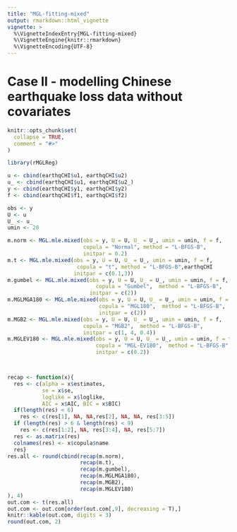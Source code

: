 ```yaml
---
title: "MGL-fitting-mixed"
output: rmarkdown::html_vignette
vignette: >
  %\VignetteIndexEntry{MGL-fitting-mixed}
  %\VignetteEngine{knitr::rmarkdown}
  %\VignetteEncoding{UTF-8}
---
```


# Case II - modelling Chinese earthquake loss data without covariates


```r
knitr::opts_chunk$set(
  collapse = TRUE,
  comment = "#>"
)
```

```r
library(rMGLReg)

u <- cbind(earthqCHI$u1, earthqCHI$u2)
u_ <- cbind(earthqCHI$u1, earthqCHI$u2_)
y <- cbind(earthqCHI$y1, earthqCHI$y2)
f <- cbind(earthqCHI$f1, earthqCHI$f2)

obs <- y
U <- u
U_ <- u_
umin <- 20

m.norm <- MGL.mle.mixed(obs = y, U = U, U_ = U_, umin = umin, f = f,
                        copula = "Normal", method = "L-BFGS-B",
                        initpar = 0.2)
m.t <- MGL.mle.mixed(obs = y, U = U, U_ = U_, umin = umin, f = f,
                      copula = "t", method = "L-BFGS-B",earthqCHI
                     initpar = c(0.1,3))
m.gumbel <- MGL.mle.mixed(obs = y, U = U, U_ = U_, umin = umin, f = f,
                            copula = "Gumbel",  method = "L-BFGS-B",
                          initpar = c(2))
m.MGLMGA180 <- MGL.mle.mixed(obs = y, U = U, U_ = U_, umin = umin, f = f,
                             copula = "MGL180",  method = "L-BFGS-B",
                             initpar = c(2))
m.MGB2 <- MGL.mle.mixed(obs = y, U = U, U_ = U_, umin = umin, f = f,
                        copula = "MGB2",  method = "L-BFGS-B",
                        initpar = c(1, 4, 0.4))
m.MGLEV180 <- MGL.mle.mixed(obs = y, U = U, U_ = U_, umin = umin, f = f,
                            copula = "MGL-EV180",  method = "L-BFGS-B",
                            initpar = c(0.2))




```




```r
recap <- function(x){
  res <- c(alpha = x$estimates,
           se = x$se,
           loglike = x$loglike,
           AIC = x$AIC, BIC = x$BIC)
  if(length(res) < 6)
    res <- c(res[1], NA, NA,res[2], NA, NA, res[3:5])
  if (length(res) > 6 & length(res) < 9)
    res <- c(res[1:2], NA, res[3:4], NA, res[5:7])
  res <- as.matrix(res)
  colnames(res) <- x$copula$name
  res}
res.all <- round(cbind(recap(m.norm),
                       recap(m.t),
                       recap(m.gumbel),
                       recap(m.MGLMGA180),
                       recap(m.MGB2),
                       recap(m.MGLEV180)
), 4)
out.com <- t(res.all)
out.com <- out.com[order(out.com[,9], decreasing = T),]
knitr::kable(out.com, digits = 3)
round(out.com, 2)
```
